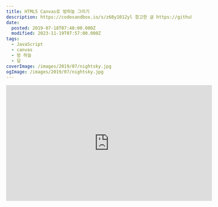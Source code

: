 ```yaml
---
title: HTML5 Canvas로 밤하늘 그리기
description: https://codesandbox.io/s/z68y1012yl 참고한 글 https://github.com/marshallku/canvas-night-sky 깃허브 땐나의 계절인 여름도 왔고, 호텔 델루나 보다 보니 보름달이 뜬 밤하늘이 예뻐서 인터넷 뒤적이며 만들어 봤습니다.어디에 써먹을지 고민을 좀 해봤는데, 막상 써먹을 데가 없는 게 아쉽네요. ㅠㅠ HTML에 nightsky란 ID를 지닌 canvas 추가하시고 아래 스크립트만 붙여 넣으셔도 작동합니다. const width = window.innerWidth, height = window.innerHeight, stars = createStars(width, height, 30),
date:
  posted: 2019-07-18T07:48:00.000Z
  modified: 2023-11-19T07:57:00.000Z
tags:
  - JavaScript
  - canvas
  - 밤 하늘
  - 달
coverImage: /images/2019/07/nightsky.jpg
ogImage: /images/2019/07/nightsky.jpg
---
```


<iframe width="560" height="315" src="https://marshallku.github.io/canvas-night-sky/" frameborder="0" />

[https://codesandbox.io/s/z68y1012yl](https://codesandbox.io/s/z68y1012yl) 참고한 글  
[https://github.com/marshallku/canvas-night-sky](https://github.com/marshallku/canvas-night-sky) 깃허브

땐나의 계절인 여름도 왔고, 호텔 델루나 보다 보니 보름달이 뜬 밤하늘이 예뻐서 인터넷 뒤적이며 만들어 봤습니다.  
어디에 써먹을지 고민을 좀 해봤는데, 막상 써먹을 데가 없는 게 아쉽네요. ㅠㅠ

HTML에 nightsky란 ID를 지닌 canvas 추가하시고 아래 스크립트만 붙여 넣으셔도 작동합니다.

```js
const width = window.innerWidth,
  height = window.innerHeight,
  stars = createStars(width, height, 30),
  moon = {
    x: 0,
    y: height / 2,
    r: 45
  },
  canvas = document.getElementById("nightsky"),
  ctx = canvas.getContext("2d");
let counter = 0,
  time = 0;

function random(max) {
  return Math.floor(Math.random() * max);
}

function createStars(width, height, spacing) {
  const stars = [];

  for (let x = 0; x < width; x += spacing) {
    for (let y = 0; y < height; y += spacing) {
      const star = {
        x: x + random(spacing),
        y: y + random(spacing),
        r: Math.random() * 1.5
      };
      stars.push(star);
    }
  }
  return stars;
}

function fillCircle(ctx, x, y, r, fillStyle) {
  ctx.beginPath(),
  ctx.fillStyle = fillStyle,
  ctx.arc(x, y, r, 0, Math.PI * 2),
  ctx.fill();
}

function getOpacity(factor) {
  const opacityIncrement = 0.6 * Math.abs(Math.sin(factor)),
    opacity = 0.1 + opacityIncrement;
  return opacity;
}

function render() {
  const gradient = ctx.createLinearGradient(0, 0, 0, height);
  let newX = time / 10 - 45;
  gradient.addColorStop(0, "#00111e");
  gradient.addColorStop(1, "#0a2342");
  //배경 그래디언트
  ctx.fillStyle = gradient;
  ctx.fillRect(0, 0, width, height);
  stars.forEach(function (star, i) {
    const factor = counter * i,
        x = star.x,
        y = star.y,
        opacity = getOpacity(factor),
        randomColor = Math.floor((Math.random()*360)+1);

    fillCircle(ctx, x, y, star.r, `hsla(${randomColor}, 30%, 80%, ${opacity})`); //별 그리기
  });

  newX <= width + 90 // window 너비에 달 지름 추가
  ? (
    moon.x = newX,
    moon.y = newY(newX),
    time += 5
  ) : time = 0,
  // 달에 애니메이션 추가

  fillCircle(ctx, moon.x, moon.y, moon.r, "#f5f3ce"); // 달 그리기

  counter++;
  requestAnimationFrame(render);
}

function newY(x) {
  return Math.pow(x - width / 2, 2) / 9000 + height / 2 + 1
}

canvas.width = width,
canvas.height = height,
render();
```

살면서 2차 함수 그래프를 다시 그릴 날이 올 줄 누가 알았겠습니까…ㅋㅋㅋ  
달 애니메이션엔 2차 함수 그래프가 제일 어울릴 것 같아 2차 함수 그래프 모양으로 움직이도록 해뒀습니다.